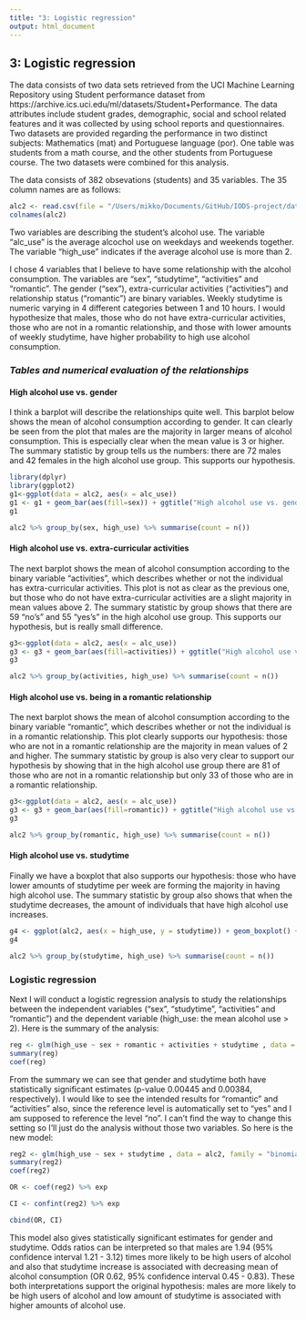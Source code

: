 ```yaml
---
title: "3: Logistic regression"
output: html_document
---
```


## 3: Logistic regression

The data consists of two data sets retrieved from the UCI Machine Learning Repository using Student performance dataset from https://archive.ics.uci.edu/ml/datasets/Student+Performance. The data attributes include student grades, demographic, social and school related features and it was collected by using school reports and questionnaires. Two datasets are provided regarding the performance in two distinct subjects: Mathematics (mat) and Portuguese language (por). One table was students from a math course, and the other students from Portuguese course. The two datasets were combined for this analysis.

The data consists of 382 obsevations (students) and 35 variables. The 35 column names are as follows:

```r

alc2 <- read.csv(file = "/Users/mikko/Documents/GitHub/IODS-project/data/alc.csv", header = T, sep=",")
colnames(alc2)
```

Two variables are describing the student's alcohol use. The variable "alc_use" is the average alcochol use on weekdays and weekends together. The variable "high_use" indicates if the average alcohol use is more than 2.

I chose 4 variables that I believe to have some relationship with the alcohol consumption. The variables are "sex", "studytime", "activities" and "romantic". The gender ("sex"), extra-curricular activities ("activities") and relationship status ("romantic") are binary variables. Weekly studytime is numeric varying in 4 different categories between 1 and 10 hours. I would hypothesize that males, those who do not have extra-curricular activities, those who are not in a romantic relationship, and those with lower amounts of weekly studytime, have higher probability to high use alcohol consumption. 

### *Tables and numerical evaluation of the relationships*

#### High alcohol use vs. gender

I think a barplot will describe the relationships quite well. This barplot below shows the mean of alcohol consumption according to gender. It can clearly be seen from the plot that males are the majority in larger means of alcohol consumption. This is especially clear when the mean value is 3 or higher. The summary statistic by group tells us the numbers: there are 72 males and 42 females in the high alcohol use group. This supports our hypothesis.


```r
library(dplyr)
library(ggplot2)
g1<-ggplot(data = alc2, aes(x = alc_use))
g1 <- g1 + geom_bar(aes(fill=sex)) + ggtitle("High alcohol use vs. gender")
g1

alc2 %>% group_by(sex, high_use) %>% summarise(count = n())

```



#### High alcohol use vs. extra-curricular activities

The next barplot shows the mean of alcohol consumption according to the binary variable "activities", which describes whether or not the individual has extra-curricular activities. This plot is not as clear as the previous one, but those who do not have extra-curricular activities are a slight majority in mean values above 2. The summary statistic by group shows that there are 59 "no's" and 55 "yes's" in the high alcohol use group. This supports our hypothesis, but is really small difference.

```r
g3<-ggplot(data = alc2, aes(x = alc_use))
g3 <- g3 + geom_bar(aes(fill=activities)) + ggtitle("High alcohol use vs. extra-curricular activities")
g3

alc2 %>% group_by(activities, high_use) %>% summarise(count = n())
```



#### High alcohol use vs. being in a romantic relationship

The next barplot shows the mean of alcohol consumption according to the binary variable "romantic", which describes whether or not the individual is in a romantic relationship. This plot clearly supports our hypothesis: those who are not in a romantic relationship are the majority in mean values of 2 and higher. The summary statistic by group is also very clear to support our hypothesis by showing that in the high alcohol use group there are 81 of those who are not in a romantic relationship but only 33 of those who are in a romantic relationship.

```r
g3<-ggplot(data = alc2, aes(x = alc_use))
g3 <- g3 + geom_bar(aes(fill=romantic)) + ggtitle("High alcohol use vs. being in a romantic relationship")
g3

alc2 %>% group_by(romantic, high_use) %>% summarise(count = n())
```



#### High alcohol use vs. studytime

Finally we have a boxplot that also supports our hypothesis: those who have lower amounts of studytime per week are forming the majority in having high alcohol use. The summary statistic by group also shows that when the studytime decreases, the amount of individuals that have high alcohol use increases.


```r

g4 <- ggplot(alc2, aes(x = high_use, y = studytime)) + geom_boxplot() + ggtitle("High alcohol use vs. studytime")
g4

alc2 %>% group_by(studytime, high_use) %>% summarise(count = n())
```



### Logistic regression

Next I will conduct a logistic regression analysis to study the relationships between the independent variables ("sex", "studytime", "activities" and "romantic") and the dependent variable (high_use: the mean alcohol use > 2). Here is the summary of the analysis:

```r

reg <- glm(high_use ~ sex + romantic + activities + studytime , data = alc2, family = "binomial")
summary(reg)
coef(reg)
```

From the summary we can see that gender and studytime both have statistically significant estimates (p-value 0.00445 and 0.00384, respectively). I would like to see the intended results for "romantic" and "activities" also, since the reference level is automatically set to "yes" and I am supposed to reference the level "no". I can't find the way to change this setting so I'll just do the analysis without those two variables. So here is the new model:

```r

reg2 <- glm(high_use ~ sex + studytime , data = alc2, family = "binomial")
summary(reg2)
coef(reg2)

OR <- coef(reg2) %>% exp

CI <- confint(reg2) %>% exp

cbind(OR, CI)
```

This model also gives statistically significant estimates for gender and studytime. Odds ratios can be interpreted so that males are 1.94 (95% confidence interval 1.21 - 3.12) times more likely to be high users of alcohol and also that studytime increase is associated with decreasing mean of alcohol consumption (OR 0.62, 95% confidence interval 0.45 - 0.83). These both interpretations support the original hypothesis: males are more likely to be high users of alcohol and low amount of studytime is associated with higher amounts of alcohol use.


